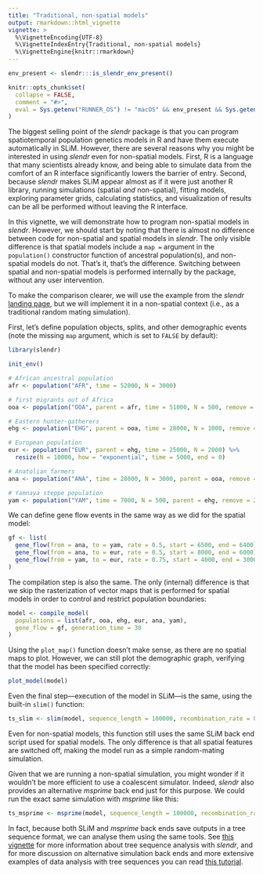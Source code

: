 ```yaml
---
title: "Traditional, non-spatial models"
output: rmarkdown::html_vignette
vignette: >
  %\VignetteEncoding{UTF-8}
  %\VignetteIndexEntry{Traditional, non-spatial models}
  %\VignetteEngine{knitr::rmarkdown}
---
```


```r
env_present <- slendr:::is_slendr_env_present()

knitr::opts_chunk$set(
  collapse = FALSE,
  comment = "#>",
  eval = Sys.getenv("RUNNER_OS") != "macOS" && env_present && Sys.getenv("RUNNER_OS") != "Windows"
)
```

The biggest selling point of the *slendr* package is that you can program spatiotemporal population genetics models in R and have them execute automatically in SLiM. However, there are several reasons why you might be interested in using *slendr* even for non-spatial models. First, R is a language that many scientists already know, and being able to simulate data from the comfort of an R interface significantly lowers the barrier of entry. Second, because *slendr* makes SLiM appear almost as if it were just another R library, running simulations (spatial *and* non-spatial), fitting models, exploring parameter grids, calculating statistics, and visualization of results can be all be performed without leaving the R interface.

In this vignette, we will demonstrate how to program non-spatial models in *slendr*. However, we should start by noting that there is almost no difference between code for non-spatial and spatial models in *slendr*. The only visible difference is that spatial models include a `map =` argument in the `population()` constructor function of ancestral population(s), and non-spatial models do not. That's it, that's the difference. Switching between spatial and non-spatial models is performed internally by the package, without any user intervention.

To make the comparison clearer, we will use the example from the *slendr* [landing page](https://github.com/bodkan/slendr), but we will implement it in a non-spatial context (i.e., as a traditional random mating simulation).

First, let's define population objects, splits, and other demographic events (note the missing `map` argument, which is set to `FALSE` by default):

```r
library(slendr)

init_env()

# African ancestral population
afr <- population("AFR", time = 52000, N = 3000)

# first migrants out of Africa
ooa <- population("OOA", parent = afr, time = 51000, N = 500, remove = 25000)

# Eastern hunter-gatherers
ehg <- population("EHG", parent = ooa, time = 28000, N = 1000, remove = 6000)

# European population
eur <- population("EUR", parent = ehg, time = 25000, N = 2000) %>%
  resize(N = 10000, how = "exponential", time = 5000, end = 0)

# Anatolian farmers
ana <- population("ANA", time = 28000, N = 3000, parent = ooa, remove = 4000)

# Yamnaya steppe population
yam <- population("YAM", time = 7000, N = 500, parent = ehg, remove = 2500)
```

We can define gene flow events in the same way as we did for the spatial model:

```r
gf <- list(
  gene_flow(from = ana, to = yam, rate = 0.5, start = 6500, end = 6400),
  gene_flow(from = ana, to = eur, rate = 0.5, start = 8000, end = 6000),
  gene_flow(from = yam, to = eur, rate = 0.75, start = 4000, end = 3000)
)
```

The compilation step is also the same. The only (internal) difference is that we skip the rasterization of vector maps that is performed for spatial models in order to control and restrict population boundaries:

```r
model <- compile_model(
  populations = list(afr, ooa, ehg, eur, ana, yam),
  gene_flow = gf, generation_time = 30
)
```

Using the `plot_map()` function doesn't make sense, as there are no spatial maps to plot. However, we can still plot the demographic graph, verifying that the model has been specified correctly:

```r
plot_model(model)
```

Even the final step---execution of the model in SLiM---is the same, using the built-in `slim()` function:

```r
ts_slim <- slim(model, sequence_length = 100000, recombination_rate = 0)
```

Even for non-spatial models, this function still uses the same SLiM back end script used for spatial models. The only difference is that all spatial features are switched off, making the model run as a simple random-mating simulation.

Given that we are running a non-spatial simulation, you might wonder if it wouldn't be more efficient to use a coalescent simulator. Indeed, *slendr* also provides an alternative *msprime* back end just for this purpose. We could run the exact same simulation with *msprime* like this:

```r
ts_msprime <- msprime(model, sequence_length = 100000, recombination_rate = 0)
```

In fact, because both SLiM and *msprime* back ends save outputs in a tree sequence format, we can analyse them using the same tools. See [this vignette](vignette-05-tree-sequences.html) for more information about tree sequence analysis with *slendr*, and for more discussion on alternative simulation back ends and more extensive examples of data analysis with tree sequences you can read [this tutorial](vignette-07-backends.html).
